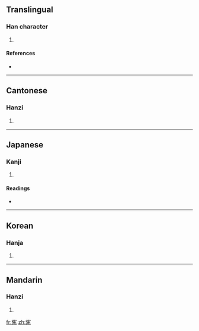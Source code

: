 ==Translingual==

===Han character===
{{Han char|rn=40|rad=宀|as=13|sn=16|four=3022<sub>7</sub>|canj=十人土尸 (JOGS)}}

# {{defn|Han|sort=宀13}}

====References====
* {{Han ref|kx=0292.160|dkj=07343|dj=0579.040|hdz=20954.010|uh=5BEF|ud=23535|bh=E95D|bd=59741}}

----

==Cantonese==

===Hanzi===
{{yue-hanzi|jyut=|y=jeun3}}

# {{defn|Cantonese}}

----

==Japanese==

===Kanji===
{{ja-kanji|grade=|rs=宀13}}

# {{defn|Japanese}}

====Readings====
* {{ja-readings|on=[[しゅん]] (shun)|kun=[[あつめる]] (atsumeru), [[あつまる]] (atsumaru), [[すぐれる]] (sugureru)}}

----

==Korean==

===Hanja===
{{ko-hanja|hangeul=준|rv=jun|mr=chun}}

# {{defn|Korean}}

----

==Mandarin==

===Hanzi===
{{cmn-hanzi|pin=[[jùn]] ([[jun4]])|wg=chün<sup>4</sup>}}

# {{defn|Mandarin}}

[[fr:寯]]
[[zh:寯]]